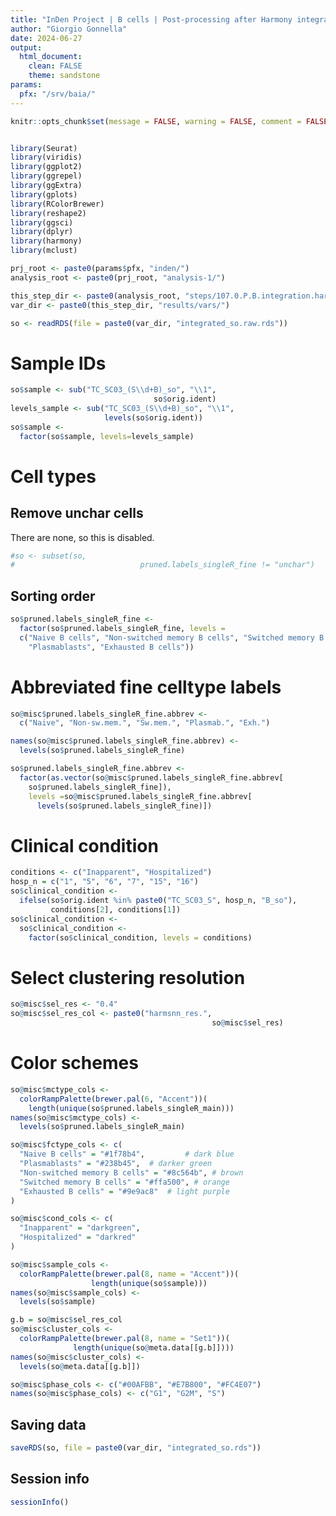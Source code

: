 ```yaml
---
title: "InDen Project | B cells | Post-processing after Harmony integration"
author: "Giorgio Gonnella"
date: 2024-06-27
output:
  html_document:
    clean: FALSE
    theme: sandstone
params:
  pfx: "/srv/baia/"
---
```


```r
knitr::opts_chunk$set(message = FALSE, warning = FALSE, comment = FALSE, echo = TRUE)


library(Seurat)
library(viridis)
library(ggplot2)
library(ggrepel)
library(ggExtra)
library(gplots)
library(RColorBrewer)
library(reshape2)
library(ggsci)
library(dplyr)
library(harmony)
library(mclust)

prj_root <- paste0(params$pfx, "inden/")
analysis_root <- paste0(prj_root, "analysis-1/")

this_step_dir <- paste0(analysis_root, "steps/107.0.P.B.integration.harmony/")
var_dir <- paste0(this_step_dir, "results/vars/")

```

```r
so <- readRDS(file = paste0(var_dir, "integrated_so.raw.rds"))

```

# Sample IDs

```r
so$sample <- sub("TC_SC03_(S\\d+B)_so", "\\1",
                                so$orig.ident)
levels_sample <- sub("TC_SC03_(S\\d+B)_so", "\\1",
                     levels(so$orig.ident))
so$sample <-
  factor(so$sample, levels=levels_sample)
```

# Cell types

## Remove unchar cells

There are none, so this is disabled.

```r
#so <- subset(so,
#                            pruned.labels_singleR_fine != "unchar")
```

## Sorting order

```r
so$pruned.labels_singleR_fine <-
  factor(so$pruned.labels_singleR_fine, levels =
  c("Naive B cells", "Non-switched memory B cells", "Switched memory B cells",
    "Plasmablasts", "Exhausted B cells"))
```

# Abbreviated fine celltype labels

```r
so@misc$pruned.labels_singleR_fine.abbrev <-
  c("Naive", "Non-sw.mem.", "Sw.mem.", "Plasmab.", "Exh.")

names(so@misc$pruned.labels_singleR_fine.abbrev) <-
  levels(so$pruned.labels_singleR_fine)
```

```r
so$pruned.labels_singleR_fine.abbrev <-
  factor(as.vector(so@misc$pruned.labels_singleR_fine.abbrev[
    so$pruned.labels_singleR_fine]),
    levels =so@misc$pruned.labels_singleR_fine.abbrev[
      levels(so$pruned.labels_singleR_fine)])
```

# Clinical condition

```r
conditions <- c("Inapparent", "Hospitalized")
hosp_n = c("1", "5", "6", "7", "15", "16")
so$clinical_condition <-
  ifelse(so$orig.ident %in% paste0("TC_SC03_S", hosp_n, "B_so"),
         conditions[2], conditions[1])
so$clinical_condition <-
  so$clinical_condition <-
    factor(so$clinical_condition, levels = conditions)
```

# Select clustering resolution

```r
so@misc$sel_res <- "0.4"
so@misc$sel_res_col <- paste0("harmsnn_res.",
                                             so@misc$sel_res)
```

# Color schemes

```r
so@misc$mctype_cols <-
  colorRampPalette(brewer.pal(6, "Accent"))(
    length(unique(so$pruned.labels_singleR_main)))
names(so@misc$mctype_cols) <-
  levels(so$pruned.labels_singleR_main)
```

```r
so@misc$fctype_cols <- c(
  "Naive B cells" = "#1f78b4",         # dark blue
  "Plasmablasts" = "#238b45",  # darker green
  "Non-switched memory B cells" = "#8c564b", # brown
  "Switched memory B cells" = "#ffa500", # orange
  "Exhausted B cells" = "#9e9ac8"  # light purple
)
```

```r
so@misc$cond_cols <- c(
  "Inapparent" = "darkgreen",
  "Hospitalized" = "darkred"
)
```

```r
so@misc$sample_cols <-
  colorRampPalette(brewer.pal(8, name = "Accent"))(
                  length(unique(so$sample)))
names(so@misc$sample_cols) <-
  levels(so$sample)
```

```r
g.b = so@misc$sel_res_col
so@misc$cluster_cols <-
  colorRampPalette(brewer.pal(8, name = "Set1"))(
              length(unique(so@meta.data[[g.b]])))
names(so@misc$cluster_cols) <-
  levels(so@meta.data[[g.b]])
```

```r
so@misc$phase_cols <- c("#00AFBB", "#E7B800", "#FC4E07")
names(so@misc$phase_cols) <- c("G1", "G2M", "S")
```

## Saving data

```r
saveRDS(so, file = paste0(var_dir, "integrated_so.rds"))

```

## Session info

```r
sessionInfo()
```
